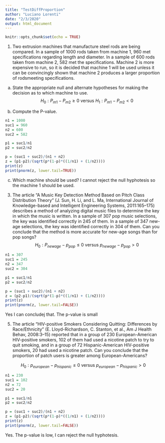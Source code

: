 ```yaml
---
title: "TestDiffProportion"
author: "Luciano Lorenti"
date: "2/3/2020"
output: html_document
---
```


```r
knitr::opts_chunk$set(echo = TRUE)
```

1. Two extrusion machines that manufacture steel rods are being compared. In a sample of 1000 rods taken from machine 1, 960 met specifications regarding length and diameter. In a sample of 600 rods taken from machine 2, 582 met the specifications. Machine 2 is more expensive to run, so it is decided that machine 1 will be used unless it can be convincingly shown that machine 2 produces a larger proportion of rodsmeeting specifications.

a. State the appropriate null and alternate hypotheses for making the decision as to which machine to use.
$$
H_0:  P_{m1} - P_{m2} \geq 0 \text{ versus } H_1: P_{m1} - P_{m2} < 0 
$$

b. Compute the P-value.
```r
n1 = 1000
suc1 = 960
n2 = 600
suc2 = 582

p1 = suc1/n1
p2 = suc2/n2

p = (suc1 + suc2)/(n1 + n2)
z = (p1-p2)/(sqrt(p*(1-p)*((1/n1) + (1/n2))))
print(z)
print(pnorm(z, lower.tail=TRUE))

```
c. Which machine should be used?
I cannot reject the null hyphotesis so the machine 1 should be used.


3. The article “A Music Key Detection Method Based on Pitch Class Distribution Theory” (J. Sun, H. Li, and L. Ma, International Journal of Knowledge-based
and Intelligent Engineering Systems, 2011:165–175) describes a method of analyzing digital music files to determine the key in which the music is written. In
a sample of 307 pop music selections, the key was identified correctly in 245 of them. In a sample of 347 new-age selections, the key was identified correctly
in 304 of them. Can you conclude that the method is more accurate for new-age songs than for pop songs?
$$
H_0: P_{new age} - p_{pop} \leq 0 \text{ versus } p_{new age} - p_{pop} > 0
$$

```r
n1 = 307
suc1 = 245
n2 = 347
suc2 = 304

p1 = suc1/n1
p2 = suc2/n2

p = (suc1 + suc2)/(n1 + n2)
z = (p2-p1)/(sqrt(p*(1-p)*((1/n1) + (1/n2))))
print(z)
print(pnorm(z, lower.tail=FALSE))
```
Yes I can concludej that. The p-value is small

5. The article “HIV-positive Smokers Considering Quitting: Differences by Race/Ethnicity” (E. Lloyd-Richardson, C. Stanton, et al., Am J Health Behav,
2008:3–15) reported that in a group of 230 European-American HIV-positive smokers, 102 of them had used a nicotine patch to try to quit smoking, and in a
group of 72 Hispanic-American HIV-positive smokers, 20 had used a nicotine patch. Can you conclude that the proportion of patch users is greater among
European-Americans?

$$
H_0: p_{european} - p_{hispanic} \leq 0 \text{ versus } p_{european} - p_{hispanic} > 0
$$
```r
n1 = 230
suc1 = 102
n2 = 72
suc2 = 20

p1 = suc1/n1
p2 = suc2/n2

p = (suc1 + suc2)/(n1 + n2)
z = (p1-p2)/(sqrt(p*(1-p)*((1/n1) + (1/n2))))
print(z)
print(pnorm(z, lower.tail=FALSE))
```
Yes. The p-value is low, I can reject the null hyphotesis.
